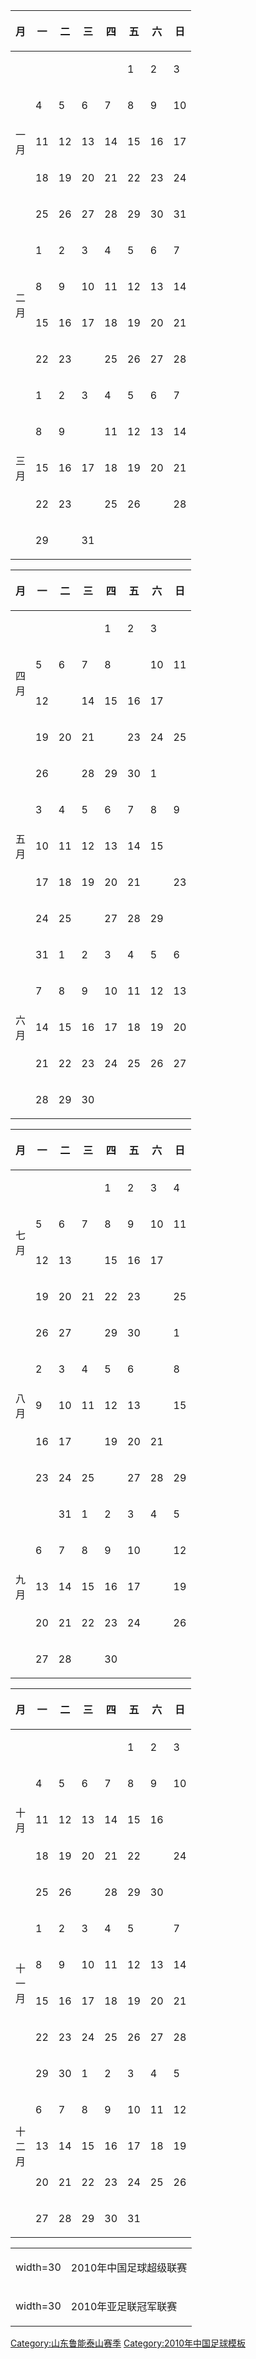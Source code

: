 {{Hidden begin| expanded = yes
| title = 2010赛季完全赛历
| header= |bg1=#ffffdd |bg2= |ta1= |ta2= |extra1= |extra2=
}}
{{col-start}}
{{col-4}}
{| width=100% class="wikitable" style="border: 2px solid black; text-align: center;font-size: 90%"
|-
! 月 !! 一 !! 二 !! 三 !! 四 !! 五 !! 六 !! 日
|-
! rowspan=5|一<br />月
|  ||  ||  ||  || 1|| 2|| 3
|-
| 4|| 5|| 6|| 7|| 8|| 9||10
|-
|11||12||13||14||15||16||17
|-
|18||19||20||21||22||23||24
|-
|25||26||27||28||29||30||31
|-
! rowspan=4|二<br />月
| 1|| 2|| 3|| 4|| 5|| 6|| 7
|-
| 8|| 9||10||11||12||13||14
|-
|15||16||17||18||19||20||21
|-
|22||23||{{fbc mcc|亚}}{{Tooltip| 24 | 2010年亚足联冠军联赛小组赛第1轮 广岛三箭 0-1 山东鲁能泰山}}||25||26||27||28
|-
! rowspan=5|三<br />月
| 1|| 2|| 3|| 4|| 5|| 6|| 7
|-
| 8|| 9||{{fbc mcc|亚}}{{Tooltip| 10 | 2010年亚足联冠军联赛小组赛第2轮 山东鲁能泰山 0-2 阿德莱德联}}||11||12||13||14
|-
|15||16||17||18||19||20||21
|-
|22||23||{{fbc mcc|亚}}{{Tooltip| 24 | 2010年亚足联冠军联赛小组赛第3轮 浦项制铁 1-0 山东鲁能泰山}}||25||26||{{fbc mcc|联}}{{Tooltip| 27 | 2010年中超联赛第1轮 山东鲁能泰山 4-2 杭州绿城}}||28
|-
|29||{{fbc mcc|亚}}{{Tooltip| 30 | 2010年亚足联冠军联赛小组赛第4轮 山东鲁能泰山 1-2 浦项制铁}}||31||  ||  ||  ||  
|}
{{col-4}}
{| width=100% class="wikitable" style="border: 2px solid black; text-align: center;font-size: 90%"
|-
! 月 !! 一 !! 二 !! 三 !! 四 !! 五 !! 六 !! 日
|-
! rowspan=4|四<br />月
|  ||  ||  || 1|| 2|| 3||{{fbc mcc|联}}{{Tooltip| 4 | 2010年中超联赛第2轮 天津泰达 1-1 山东鲁能泰山}}
|-
| 5|| 6|| 7|| 8||{{fbc mcc|联}}{{Tooltip| 9 | 2010年中超联赛第3轮 山东鲁能泰山 3-0 重庆力帆}}||10||11
|-
|12||{{fbc mcc|亚}}{{Tooltip| 13 | 2010年亚足联冠军联赛小组赛第5轮 山东鲁能泰山 2-3 广岛三箭}}||14||15||16||17||{{fbc mcc|联}}{{Tooltip| 18 | 2010年中超联赛第4轮 大连实德 2-2 山东鲁能泰山}}
|-
|19||20||21||{{fbc mcc|联}}{{Tooltip| 22 | 2010年中超联赛第5轮 山东鲁能泰山 2-0 辽宁宏运}}||23||24||25
|-
! rowspan=5|五<br />月
|26||{{fbc mcc|亚}}{{Tooltip| 27 | 2010年亚足联冠军联赛小组赛第6轮 阿德莱德联 0-1 山东鲁能泰山}}||28||29||30|| 1||{{fbc mcc|联}}{{Tooltip| 2 | 2010年中超联赛第6轮 江苏舜天 3-3 山东鲁能泰山}}
|-
| 3|| 4|| 5|| 6|| 7|| 8|| 9
|-
|10||11||12||13||14||15||{{fbc mcc|联}}{{Tooltip| 16 | 2010年中超联赛第8轮 深圳红钻 0-1 山东鲁能泰山}}
|-
|17||18||19||20||21||{{fbc mcc|联}}{{Tooltip| 22 | 2010年中超联赛第9轮 山东鲁能泰山 2-2 长春亚泰}}||23
|-
|24||25||{{fbc mcc|联}}{{Tooltip| 26 | 2010年中超联赛第10轮 陕西浐灞 1-0 山东鲁能泰山}}||27||28||29||{{fbc mcc|联}}{{Tooltip| 30 | 2010年中超联赛第11轮 山东鲁能泰山 2-2 河南建业}}
|-
! rowspan=5|六<br />月
|31|| 1|| 2|| 3|| 4|| 5|| 6
|-
| 7|| 8|| 9||10||11||12||13
|-
|14||15||16||17||18||19||20
|-
|21||22||23||24||25||26||27
|-
|28||29||30||  ||  ||  ||  
|}
{{col-4}}
{| width=100% class="wikitable" style="border: 2px solid black; text-align: center;font-size: 90%"
|-
! 月 !! 一 !! 二 !! 三 !! 四 !! 五 !! 六 !! 日
|-
! rowspan=4|七<br />月
|  ||  ||  || 1|| 2|| 3|| 4
|-
| 5|| 6|| 7|| 8|| 9||10||11
|-
|12||13||{{fbc mcc|联}}{{Tooltip| 14 | 2010年中超联赛第12轮 青岛中能 1-3 山东鲁能泰山}}||15||16||17||{{fbc mcc|联}}{{Tooltip| 18 | 2010年中超联赛第13轮 山东鲁能泰山 1-0 南昌八一}}
|-
|19||20||21||22||23||{{fbc mcc|联}}{{Tooltip| 24 | 2010年中超联赛第14轮 山东鲁能泰山 4-1 长沙金德}}||25
|-
! rowspan=5|八<br />月
|26||27||{{fbc mcc|联}}{{Tooltip| 28 | 2010年中超联赛第15轮 上海申花 1-2 山东鲁能泰山}}||29||30||{{fbc mcc|联}}{{Tooltip| 31 | 2010年中超联赛第16轮 杭州绿城 2-1 山东鲁能泰山}}|| 1
|-
| 2|| 3|| 4|| 5|| 6||{{fbc mcc|联}}{{Tooltip| 7 | 2010年中超联赛第17轮 山东鲁能泰山 1-0 天津泰达}}|| 8
|-
| 9||10||11||12||13||{{fbc mcc|联}}{{Tooltip| 14 | 2010年中超联赛第18轮 重庆力帆 1-2 山东鲁能泰山}}||15
|-
|16||17||{{fbc mcc|联}}{{Tooltip| 18 | 2010年中超联赛第19轮 山东鲁能泰山 2-1 大连实德}}||19||20||21||{{fbc mcc|联}}{{Tooltip| 22 | 2010年中超联赛第20轮 辽宁宏运 4-1 山东鲁能泰山}}
|-
|23||24||25||{{fbc mcc|联}}{{Tooltip| 26 | 2010年中超联赛第7轮(补赛) 山东鲁能泰山 1-0 北京国安}}||27||28||29
|-
! rowspan=5|九<br />月
|{{fbc mcc|联}}{{Tooltip| 30 | 2010年中超联赛第21轮 山东鲁能泰山 3-0 江苏舜天}}||31|| 1|| 2|| 3|| 4|| 5
|-
| 6|| 7|| 8|| 9||10||{{fbc mcc|联}}{{Tooltip| 11 | 2010年中超联赛第22轮 北京国安 2-3 山东鲁能泰山}}||12
|-
|13||14||15||16||17||{{fbc mcc|联}}{{Tooltip| 18 | 2010年中超联赛第23轮 山东鲁能泰山 3-2 深圳红钻}}||19
|-
|20||21||22||23||24||{{fbc mcc|联}}{{Tooltip| 25 | 2010年中超联赛第24轮 长春亚泰 1-1 山东鲁能泰山}}||26
|-
|27||28||{{fbc mcc|联}}{{Tooltip| 29 | 2010年中超联赛第25轮 山东鲁能泰山 1-0 陕西浐灞}}||30||  ||  ||  
|}
{{col-4}}
{| width=100% class="wikitable" style="border: 2px solid black; text-align: center;font-size: 90%"
|-
! 月 !! 一 !! 二 !! 三 !! 四 !! 五 !! 六 !! 日
|-
! rowspan=5|十<br />月
|  ||  ||  ||  || 1|| 2|| 3
|-
| 4|| 5|| 6|| 7|| 8|| 9||10
|-
|11||12||13||14||15||16||{{fbc mcc|联}}{{Tooltip| 17 | 2010年中超联赛第26轮 河南建业 1-1 山东鲁能泰山}}
|-
|18||19||20||21||22||{{fbc mcc|联}}{{Tooltip| 23 | 2010年中超联赛第27轮 山东鲁能泰山 1-1 青岛中能}}||24
|-
|25||26||{{fbc mcc|联}}{{Tooltip| 27 | 2010年中超联赛第28轮 南昌衡源 1-1 山东鲁能泰山}}||28||29||30||{{fbc mcc|联}}{{Tooltip| 31 | 2010年中超联赛第29轮 长沙金德 0-2 山东鲁能泰山}}
|-
! rowspan=4|十<br />一<br />月
| 1|| 2|| 3|| 4|| 5||{{fbc mcc|联}}{{Tooltip| 6 | 2010年中超联赛第30轮 山东鲁能泰山 5-2 上海申花}}|| 7
|-
| 8|| 9||10||11||12||13||14
|-
|15||16||17||18||19||20||21
|-
|22||23||24||25||26||27||28
|-
! rowspan=5|十<br />二<br />月
|29||30|| 1|| 2|| 3|| 4|| 5
|-
| 6|| 7|| 8|| 9||10||11||12
|-
|13||14||15||16||17||18||19
|-
|20||21||22||23||24||25||26
|-
|27||28||29||30||31||  ||  
|}
{{col-end}}
{| width=300 cellspacing="0" cellpadding="0" border="0" style="font-size: 90%"
| width=30 {{fbc mcc|联}}
| align="left" | 2010年中国足球超级联赛
|-
| width=30 {{fbc mcc|亚}}
| align="left" | 2010年亚足联冠军联赛
|}
{{Hidden end}}
<noinclude>
{{DEFAULTSORT:Calendar 2010 Shandong Luneng Taishan}}
[[Category:山东鲁能泰山赛季]]
[[Category:2010年中国足球模板]]
</noinclude>